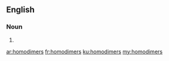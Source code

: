 ==English==

===Noun===
{{head|en|plural}}

# {{plural of|homodimer|lang=en|nocat=1}}

[[ar:homodimers]]
[[fr:homodimers]]
[[ku:homodimers]]
[[my:homodimers]]